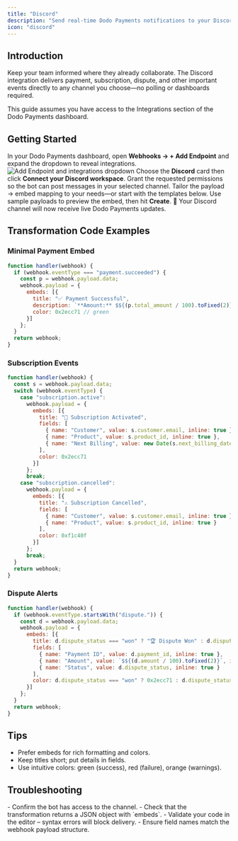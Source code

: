 ```yaml
---
title: "Discord"
description: "Send real-time Dodo Payments notifications to your Discord channels."
icon: "discord"
---
```


## Introduction

Keep your team informed where they already collaborate. The Discord integration delivers payment, subscription, dispute, and other important events directly to any channel you choose—no polling or dashboards required.

<Info>
This guide assumes you have access to the Integrations section of the Dodo Payments dashboard.
</Info>

## Getting Started

<Steps>
<Step title="Open the Webhook Section">
  In your Dodo Payments dashboard, open <b>Webhooks → + Add Endpoint</b> and expand the dropdown to reveal integrations.
  <Frame>
    <img src="/images/integrations/discord.png" alt="Add Endpoint and integrations dropdown" />
  </Frame>
</Step>

<Step title="Select Discord">
  Choose the <b>Discord</b> card then click <b>Connect your Discord workspace</b>.
</Step>

<Step title="Authorize the Bot">
  Grant the requested permissions so the bot can post messages in your selected channel.
</Step>

<Step title="Edit Transformation Code">
  Tailor the payload → embed mapping to your needs—or start with the templates below.
</Step>

<Step title="Test & Create">
  Use sample payloads to preview the embed, then hit <b>Create</b>.
</Step>

<Step title="Done!">
  🎉 Your Discord channel will now receive live Dodo Payments updates.
</Step>
</Steps>

## Transformation Code Examples

### Minimal Payment Embed

```javascript payment_embed.js icon="js" expandable
function handler(webhook) {
  if (webhook.eventType === "payment.succeeded") {
    const p = webhook.payload.data;
    webhook.payload = {
      embeds: [{
        title: "✅ Payment Successful",
        description: `**Amount:** $${(p.total_amount / 100).toFixed(2)}\n**Customer:** ${p.customer.email}`,
        color: 0x2ecc71 // green
      }]
    };
  }
  return webhook;
}
```

### Subscription Events

```javascript subscription_embed.js icon="js" expandable
function handler(webhook) {
  const s = webhook.payload.data;
  switch (webhook.eventType) {
    case "subscription.active":
      webhook.payload = {
        embeds: [{
          title: "📄 Subscription Activated",
          fields: [
            { name: "Customer", value: s.customer.email, inline: true },
            { name: "Product", value: s.product_id, inline: true },
            { name: "Next Billing", value: new Date(s.next_billing_date).toLocaleDateString(), inline: true }
          ],
          color: 0x2ecc71
        }]
      };
      break;
    case "subscription.cancelled":
      webhook.payload = {
        embeds: [{
          title: "⚠️ Subscription Cancelled",
          fields: [
            { name: "Customer", value: s.customer.email, inline: true },
            { name: "Product", value: s.product_id, inline: true }
          ],
          color: 0xf1c40f
        }]
      };
      break;
  }
  return webhook;
}
```

### Dispute Alerts

```javascript dispute_embed.js icon="js" expandable
function handler(webhook) {
  if (webhook.eventType.startsWith("dispute.")) {
    const d = webhook.payload.data;
    webhook.payload = {
      embeds: [{
        title: d.dispute_status === "won" ? "🏆 Dispute Won" : d.dispute_status === "lost" ? "❌ Dispute Lost" : "🚨 Dispute Update",
        fields: [
          { name: "Payment ID", value: d.payment_id, inline: true },
          { name: "Amount", value: `$${(d.amount / 100).toFixed(2)}`, inline: true },
          { name: "Status", value: d.dispute_status, inline: true }
        ],
        color: d.dispute_status === "won" ? 0x2ecc71 : d.dispute_status === "lost" ? 0xe74c3c : 0xe67e22
      }]
    };
  }
  return webhook;
}
```

## Tips

- Prefer embeds for rich formatting and colors.
- Keep titles short; put details in fields.
- Use intuitive colors: green (success), red (failure), orange (warnings).

## Troubleshooting

<AccordionGroup>
<Accordion title="No messages in Discord">
- Confirm the bot has access to the channel.
- Check that the transformation returns a JSON object with `embeds`.
</Accordion>

<Accordion title="Transformation errors">
- Validate your code in the editor – syntax errors will block delivery.
- Ensure field names match the webhook payload structure.
</Accordion>
</AccordionGroup>